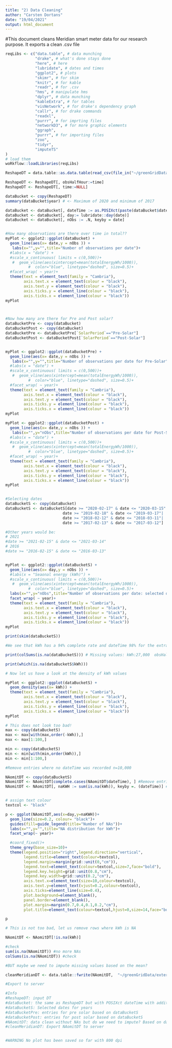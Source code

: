 ```yaml
---
title: "2) Data Cleaning"
author: "Carsten Dortans"
date: "19/04/2021"
output: html_document
---
```


#This document cleans Meridian smart meter data for our research purpose. It exports a clean .csv file

```r

reqLibs <- c("data.table", # data munching
             "drake", # what's done stays done
             "here", # here
             "lubridate", # dates and times
             "ggplot2", # plots
             "skimr", # for skim
             "knitr", # for kable
             "readr", # for .csv
             "hms", # manipulate hms
             "dplyr", # data munching
             "kableExtra", # for tables
             "visNetwork", # for drake's dependency graph
             "callr", # for drake commands
             "readxl",
             "purrr", # for imprting files
             "networkD3", # for more graphic elements
             "ggraph",
             "purrr", # for importing files
             "zoo",
             "tidyr",
             "imputeTS"
)
# load them
woRkflow::loadLibraries(reqLibs)

```

```r

ReshapeDT = data.table::as.data.table(read_csv(file_in("~/greenGridData/externalData//Meridian/1_Reshape/finalReshape.csv"))) #Requires step 1: reshaping data 

```

```r

ReshapeDT <- ReshapeDT[, obsHalfHour:=time]
ReshapeDT <- ReshapeDT[, time:=NULL]

dataBucket <- copy(ReshapeDT)
summary(dataBucket$year) # <- Maximum of 2020 and minimum of 2017

dataBucket <- dataBucket[, dateTime := as.POSIXct(paste(dataBucket$date, dataBucket$obsHalfHour), format="%Y-%m-%d %H:%M:%S", tz = "Pacific/Auckland")]
dataBucket <- dataBucket[, day:= lubridate::day(date)]
dataBucket <- dataBucket[, nObs := .N, keyby = date]


#How many observations are there over time in total??
myPlot <- ggplot2::ggplot(dataBucket) +
  geom_line(aes(x= date,y = nObs )) +
   labs(x="",y="",title="Number of observations per date")+
  #labs(x = "date") +
  #scale_x_continuous( limits = c(0,500))+
   #  geom_vline(aes(xintercept=mean(totalEnergyWh/1000)),
          #  color="blue", linetype="dashed", size=0.5)+
  #facet_wrap( ~ year)+
  theme(text = element_text(family = "Cambria"),
        axis.text.x = element_text(colour = "black"),
        axis.text.y = element_text(colour = "black"),
        axis.ticks.y = element_line(colour = "black"),
        axis.ticks.x = element_line(colour = "black"))
myPlot



#Now how many are there for Pre and Post solar?
dataBucketPre <- copy(dataBucket)
dataBucketPost <- copy(dataBucket)
dataBucketPre <- dataBucketPre[`SolarPeriod`=="Pre-Solar"]
dataBucketPost <- dataBucketPost[`SolarPeriod`=="Post-Solar"]


myPlot <- ggplot2::ggplot(dataBucketPre) +
  geom_line(aes(x= date,y = nObs )) +
   labs(x="",y="",title="Number of observations per date for Pre-Solar")+
  #labs(x = "date") +
  #scale_x_continuous( limits = c(0,500))+
   #  geom_vline(aes(xintercept=mean(totalEnergyWh/1000)),
          #  color="blue", linetype="dashed", size=0.5)+
  #facet_wrap( ~ year)+
  theme(text = element_text(family = "Cambria"),
        axis.text.x = element_text(colour = "black"),
        axis.text.y = element_text(colour = "black"),
        axis.ticks.y = element_line(colour = "black"),
        axis.ticks.x = element_line(colour = "black"))
myPlot

myPlot <- ggplot2::ggplot(dataBucketPost) +
  geom_line(aes(x= date,y = nObs )) +
   labs(x="",y="nObs",title="Number of observations per date for Post-Solar")+
  #labs(x = "date") +
  #scale_x_continuous( limits = c(0,500))+
   #  geom_vline(aes(xintercept=mean(totalEnergyWh/1000)),
          #  color="blue", linetype="dashed", size=0.5)+
  #facet_wrap( ~ year)+
  theme(text = element_text(family = "Cambria"),
        axis.text.x = element_text(colour = "black"),
        axis.text.y = element_text(colour = "black"),
        axis.ticks.y = element_line(colour = "black"),
        axis.ticks.x = element_line(colour = "black"))
myPlot



```

```r

#Selecting dates
dataBucketS <- copy(dataBucket)
dataBucketS <- dataBucketS[date >= "2020-02-17" & date <= "2020-03-15"| #These are teh last two weeks in Feb and the first two in March for summer data without public holidays
                         date >= "2019-02-18" & date <= "2019-03-17"|
                         date >= "2018-02-12" & date <= "2018-03-11"|
                         date >= "2017-02-13" & date <= "2017-03-12"]

#Other years would be:
# 2021 
#date >= "2021-02-15" & date <= "2021-03-14"
# 2016
#date >= "2016-02-15" & date <= "2016-03-13"


myPlot <- ggplot2::ggplot(dataBucketS) +
  geom_line(aes(x= day,y = nObs )) +
  #labs(x = "Seaonal energy (kWh)") +
  #scale_x_continuous( limits = c(0,500))+
   #  geom_vline(aes(xintercept=mean(totalEnergyWh/1000)),
          #  color="blue", linetype="dashed", size=0.5)+
  labs(x="",y="nObs",title="Number of observations per date: selected dates")+
  facet_wrap( ~ year)+
  theme(text = element_text(family = "Cambria"),
        axis.text.x = element_text(colour = "black"),
        axis.text.y = element_text(colour = "black"),
        axis.ticks.y = element_line(colour = "black"),
        axis.ticks.x = element_line(colour = "black"))
myPlot


```



```r

print(skim(dataBucketS))

#We see that kWh has a 94% complete rate and dateTime 98% for the extracted time period

print(colSums(is.na(dataBucketS))) # Missing values: kWh:27,000  obsHalfHour: 10,000  dateTime: 10,000

print(which(is.na(dataBucketS$kWh)))

# Now let us have a look at the density of kWh values

myPlot <- ggplot2::ggplot(dataBucketS) +
  geom_density(aes(x= kWh)) +
  theme(text = element_text(family = "Cambria"),
        axis.text.x = element_text(colour = "black"),
        axis.text.y = element_text(colour = "black"),
        axis.ticks.y = element_line(colour = "black"),
        axis.ticks.x = element_line(colour = "black"))
myPlot

# This does not look too bad!
max <- copy(dataBucketS)
max <- max[with(max,order(-kWh)),]
max <- max[1:100,]

min <- copy(dataBucketS)
min <- min[with(min,order(kWh)),]
min <- min[1:100,]

#Remove entries where no dateTime was recorded n=10,000

NAomitDT <- copy(dataBucketS)
NAomitDT <- NAomitDT[complete.cases(NAomitDT$dateTime), ] #Remove entries where no dateTime was recorded n=10,000
NAomitDT <- NAomitDT[, naKWH := sum(is.na(kWh)), keyby =. (dateTime)] #Creates a variable showing NAs in kWh for dateTime


# assign text colour
textcol <- "black"

p <- ggplot(NAomitDT,aes(x=day,y=naKWH))+
  geom_line(size=0.2, colour= "black")+
  guides(fill=guide_legend(title="Number of NAs"))+
  labs(x="",y="",title="NA distribution for kWh")+
  facet_wrap(~ year)+

  #coord_fixed()+
  theme_grey(base_size=10)+
  theme(legend.position="right",legend.direction="vertical",
        legend.title=element_text(colour=textcol),
        legend.margin=margin(grid::unit(0,"cm")),
        legend.text=element_text(colour=textcol,size=7,face="bold"),
        legend.key.height=grid::unit(0.8,"cm"),
        legend.key.width=grid::unit(0.2,"cm"),
        axis.text.x=element_text(size=10,colour=textcol),
        axis.text.y=element_text(vjust=0.2,colour=textcol),
        axis.ticks=element_line(size=0.4),
        plot.background=element_blank(),
        panel.border=element_blank(),
        plot.margin=margin(0.7,0.4,0.1,0.2,"cm"),
        plot.title=element_text(colour=textcol,hjust=0,size=14,face="bold"))

p

# This is not too bad, let us remove rows where kWh is NA

NAomitDT <- NAomitDT[!is.na(kWh)]

#check
sum(is.na(NAomitDT)) #no more NAs
colSums(is.na(NAomitDT)) #check 

#BUT maybe we need to impute missing values based on the mean?

```
```r


cleanMeridianDT <- data.table::fwrite(NAomitDT,  "~/greenGridData/externalData//Meridian/2_Cleaned/cleanMeridian.csv")

#Export to server

#Info
#ReshapeDT: input DT
#dataBucket: the same as ReshapeDT but with POSIXct dateTime with additional lubridate values
#dataBucketS: Selected dates for years
#dataBucketPre: entries for pre solar based on dataBucketS
#dataBucketPost: entries for post solar based on dataBucketS
#NAomitDT: data clean without NAs but do we need to impute? Based on dataBucketS
#cleanMeridianDT: Export NAomitDT to server


#WARNING No plot has been saved so far with 800 dpi
```









